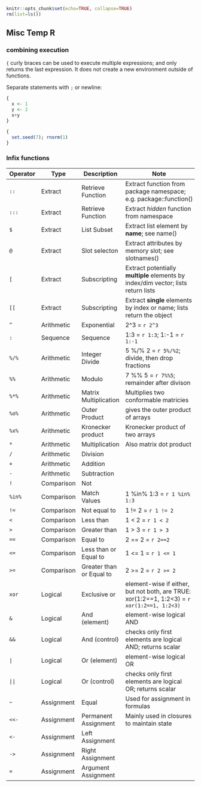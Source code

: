 ```r
knitr::opts_chunk$set(echo=TRUE, collapse=TRUE)
rm(list=ls())
```
## Misc Temp R

### combining execution

`{` curly braces can be used to execute multiple expressions; and only returns 
the last expression. It does not create a new environment outside of functions.

Separate statements with `;` or newline:

```r
{
  x <- 1
  y <- 2
  x+y
}

{
  set.seed(7); rnorm(1)
}
```

### Infix functions{#infixfuncs}

Operator | Type | Description | Note | Rank
--- | --- | --- | --- | ---
`::` | Extract | Retrieve Function | Extract function from package namespace; e.g. package::function() | 1
`:::` | Extract | Retrieve Function | Extract *hidden* function from namespace | 1
`$` | Extract | List Subset | Extract list element by __name__; see name() | 2
`@` | Extract | Slot selecton | Extract attributes by memory slot; see slotnames() | 2
`[` | Extract | Subscripting | Extract potentially **multiple** elements by index/dim vector; lists return lists | 3
`[[` | Extract | Subscripting | Extract **single** elements by index or name; lists return the object | 3
`^` | Arithmetic | Exponential | 2^3 = `r 2^3` | 4
`:` | Sequence | Sequence | 1:3 = `r 1:3`; 1:-1 = `r 1:-1` | 5
`%/%` | Arithmetic | Integer Divide | 5 %/% 2 = `r 5%/%2`; divide, then drop fractions | 6
`%%` | Arithmetic | Modulo | 7 %% 5 = `r 7%%5`; remainder after divison | 6
`%*%` | Arithmetic | Matrix Multiplication | Multiplies two conformable matricies | 6
`%o%` | Arithmetic | Outer Product | gives the outer product of arrays | 6
`%x%` | Arithmetic | Kronecker product | Kronecker product of two arrays | 6
`*` | Arithmetic | Multiplication | Also matrix dot product | 7
`/` | Arithmetic | Division | | 7
`+` | Arithmetic | Addition | | 8
`-` | Arithmetic | Subtraction | | 8
`!` | Comparison | Not | | 8
`%in%` | Comparison | Match Values | 1 %in% 1:3 = `r 1 %in% 1:3` | 9
`!=` | Comparison | Not equal to | 1 != 2 = `r 1 != 2` | 9
`<` | Comparison | Less than | 1 < 2 = `r 1 < 2` | 9
`>` | Comparison | Greater than | 1 > 3 = `r 1 > 3` | 9
`==` | Comparison | Equal to | 2 == 2 = `r 2==2` | 9
`<=` | Comparison | Less than or Equal to | 1 <= 1 = `r 1 <= 1` | 9
`>=` | Comparison | Greater than or Equal to | 2 >= 2 = `r 2 >= 2` | 9
`xor` | Logical | Exclusive or | element-wise if either, but not both, are TRUE: xor(1:2==1, 1:2<3) = `r xor(1:2==1, 1:2<3)` | 10
`&` | Logical | And (element) | element-wise logical AND
`&&` | Logical | And (control) | checks only first elements are logical AND; returns scalar | 10
`|` | Logical | Or (element) | element-wise logical OR | 10
`||` | Logical | Or (control) | checks only first elements are logical OR; returns scalar | 10
`~` | Assignment | Equal | Used for assignment in formulas | 11
`<<-` | Assignment | Permanent Assignment | Mainly used in closures to maintain state | 12
`<-` | Assignment | Left Assignment | | 13
`->` | Assignment | Right Assignment | | 13
`=` | Assignment | Argument Assignment | | 13

